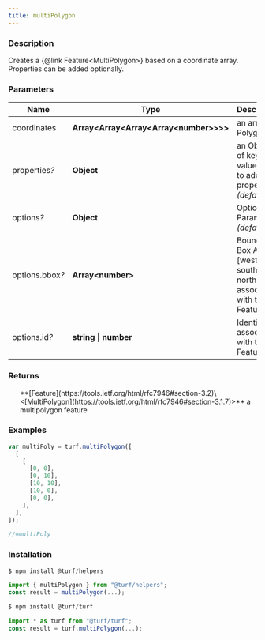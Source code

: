 ```yaml
---
title: multiPolygon
---
```



### Description

Creates a \{@link Feature\<MultiPolygon>} based on a
coordinate array. Properties can be added optionally.

### Parameters

| Name                 | Type                                       | Description                                                               |
| -------------------- | ------------------------------------------ | ------------------------------------------------------------------------- |
| coordinates          | **Array\<Array\<Array\<Array\<number>>>>** | an array of Polygons                                                      |
| properties<i>?</i>   | **Object**                                 | an Object of key-value pairs to add as properties _(default \{})_         |
| options<i>?</i>      | **Object**                                 | Optional Parameters _(default \{})_                                       |
| options.bbox<i>?</i> | **Array\<number>**                         | Bounding Box Array [west, south, east, north] associated with the Feature |
| options.id<i>?</i>   | **string \| number**                       | Identifier associated with the Feature                                    |

### Returns

<ul>
  **[Feature](https://tools.ietf.org/html/rfc7946#section-3.2)\<[MultiPolygon](https://tools.ietf.org/html/rfc7946#section-3.1.7)>** a multipolygon feature

</ul>

### Examples

```javascript
var multiPoly = turf.multiPolygon([
  [
    [
      [0, 0],
      [0, 10],
      [10, 10],
      [10, 0],
      [0, 0],
    ],
  ],
]);

//=multiPoly
```

### Installation

```javascript
$ npm install @turf/helpers

import { multiPolygon } from "@turf/helpers";
const result = multiPolygon(...);
```

```javascript
$ npm install @turf/turf

import * as turf from "@turf/turf";
const result = turf.multiPolygon(...);
```
